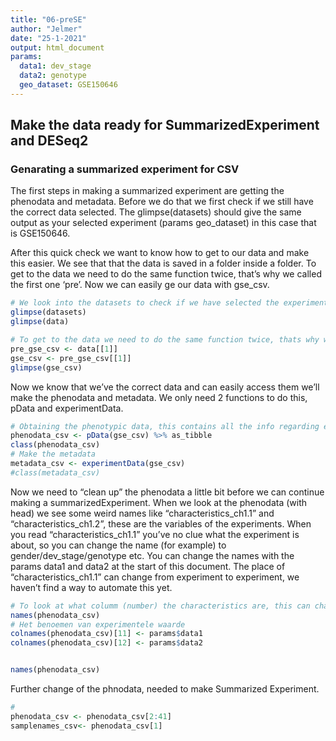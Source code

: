 ```yaml
---
title: "06-preSE"
author: "Jelmer"
date: "25-1-2021"
output: html_document
params:
  data1: dev_stage
  data2: genotype
  geo_dataset: GSE150646
---
```


## Make the data ready for SummarizedExperiment and DESeq2

### Genarating a summarized experiment for CSV

The first steps in making a summarized experiment are getting the phenodata and metadata.
Before we do that we first check if we still have the correct data selected. 
The glimpse(datasets) should give the same output as your selected experiment (params geo_dataset) in this case that is GSE150646.

After this quick check we want to know how to get to our data and make this easier. We see that that the data is saved in a folder inside a folder. To get to the data we need to do the same function twice, that’s why we called the first one 'pre'. Now we can easily ge our data with gse_csv.


```r
# We look into the datasets to check if we have selected the experiments we want to work with. 
glimpse(datasets)
glimpse(data)

# To get to the data we need to do the same function twice, thats why we called the first one 'pre'
pre_gse_csv <- data[[1]]
gse_csv <- pre_gse_csv[[1]]
glimpse(gse_csv)
```


Now we know that we’ve the correct data and can easily access them we’ll make the phenodata and metadata. We only need 2 functions to do this, pData and experimentData.
```r
# Obtaining the phenotypic data, this contains all the info regarding each sample. 
phenodata_csv <- pData(gse_csv) %>% as_tibble
class(phenodata_csv)
# Make the metadata
metadata_csv <- experimentData(gse_csv)
#class(metadata_csv)
```

Now we need to “clean up” the phenodata a little bit before we can continue making a summarizedExperiment. When we look at the phenodata (with head) we see some weird names like “characteristics_ch1.1” and “characteristics_ch1.2”, these are the variables of the experiments. When you read “characteristics_ch1.1” you’ve no clue what the experiment is about, so you can change the name (for example) to gender/dev_stage/genotype etc. You can change the names with the params data1 and data2 at the start of this document. The place of “characteristics_ch1.1” can change from experiment to experiment, we haven’t find a way to automate this yet.
```r
# To look at what columm (number) the characteristics are, this can change per research, we haven't automated this yet.
names(phenodata_csv)
# Het benoemen van experimentele waarde
colnames(phenodata_csv)[11] <- params$data1
colnames(phenodata_csv)[12] <- params$data2


names(phenodata_csv)
```

Further change of the phnodata, needed to make Summarized Experiment.
```r
#
phenodata_csv <- phenodata_csv[2:41]
samplenames_csv<- phenodata_csv[1]
```

